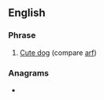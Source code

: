 ==English==

===Phrase===
{{head|en|phrase}}

# {{lb|en|miski}} [[Cute dog]] (compare [[arf]])


===Anagrams===
* {{anagrams|en|a=ehnoos|Neosho}}
